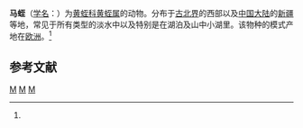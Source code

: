 {{Speciesbox
| taxon = Haemopis sanguisuga
| image = Haemopis-sanguisuga-pferdeegel.jpg
| binomial_authority = ([[卡尔·林奈|Linnaeus]], 1758)<ref name='id10301'>{{cite web| url =http://www.bioinfo.cn/db05/BjdwSpecies.php?action=view&id=10301| title =马蛭| work =《中国动物物种编目数据库》| publisher =中国科学院微生物研究所| author =中国科学院动物研究所| accessdate =2009-04-16| deadurl =yes| archiveurl =https://web.archive.org/web/20160305011420/http://www.bioinfo.cn/db05/BjdwSpecies.php?action=view&id=10301| archivedate =2016-03-05}}</ref>
}}

'''马蛭'''（[[学名|学名]]：{{lang|la|''Haemopis sanguisuga''}}）为[[黄蛭科|黄蛭科]][[黄蛭属|黄蛭属]]的动物。分布于[[古北界|古北界]]的西部以及[[中国大陆|中国大陆]]的[[新疆|新疆]]等地，常见于所有类型的淡水中以及特别是在湖泊及山中小湖里。该物种的模式产地在[[欧洲|欧洲]]。<ref name='id10301'/>

== 参考文献 ==
{{reflist}}

{{环节动物小作品}}

{{Taxonbar}}
[[Category:1758年描述的动物|M]]
[[Category:黄蛭属|M]]
[[Category:卡尔·林奈命名的生物分类|M]]